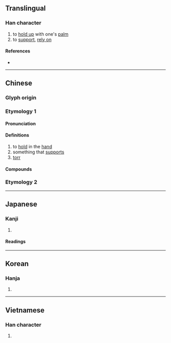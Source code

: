{{also|託|乇}}
{{character info/new}}
==Translingual==

===Han character===
{{Han char|rn=64|rad=手|as=03|sn=6|four=52014|canj=QHP|ids=⿰扌乇}}

# to [[hold up]] with one's [[palm]]
# to [[support]], [[rely on]]

====References====
* {{Han ref|kx=0417.180|dkj=11793|dj=0764.110|hdz=31830.040|uh=6258|ud=25176|bh=A6AB|bd=42667}}

----

==Chinese==

===Glyph origin===
{{Han etyl}}
{{Han compound|手|乇|c1=s|c2=p|ls=psc|t1=hand}}

===Etymology 1===
{{zh-forms}}

====Pronunciation====
{{zh-pron
|m=tuō
|m-s=
|c=tok3
|c-t=
|g=
|h=pfs=
|j=
|mb=tŏ̤
|md=
|mn=thok/thuh
|mn_note=thok - literary; thuh - vernacular
|mn-t=toh4
|w=
|x=
|mc=
|oc=y
|ma=
|cat=v
}}

====Definitions====
{{zh-hanzi}}

# to [[hold]] in the [[hand]]
# something that [[support]]s
# [[torr]] {{gloss|unit of pressure}}

====Compounds====
{{zh-der|摩托車:motorcycle, motorbike|摩托自行車:moped|不負所托|付托|倚托|仗托|土托魚|和盤托出|一托頭|幼托|啞子托夢|不托|一托氣|布倫托海|土托魚羹|全盤托出|反托拉斯|布里斯托|假托|入托|推托|摩托|托子|托缽|托腮|托缽人|托膽|托葷鹹食|托名|托夢|托葉|投托|托生|烘托|托辣斯|托老中心|托領|托詞|托塔天王|指親托故|皮托管|托盤|托育|托熟|托墨|烘雲托月|槍托|托大|相托|托老院|托胎|托地|托幼|托兒所|烏托邦|托色|浮托|托足|托實|托賴|托福|摩托船|襯托|阿托品|花托|設言托意|負圖之托|重托|終身有托|茶托|結托|鎗托|貝那芬托|落托|賴索托}}

===Etymology 2===
{{zh-see|託}}

{{zh-cat|Elementary}}

----

==Japanese==

===Kanji===
{{ja-kanji|grade=|rs=手03}}

# {{defn|lang=ja|sort=手03}}

====Readings====
{{ja-readings
|goon=たく
|kanon=たく
|kun=たの-む
}}

----

==Korean==

===Hanja===
{{ko-hanja|hangeul=탁|eumhun=|rv=tak|mr=t'ak|y=thak}}

# {{defn|lang=ko|sort=手03}}

----

==Vietnamese==

===Han character===
{{vi-hantu|[[thác]], [[thách]], [[thốc]], [[thước]], [[thướt]]|rs=手03}}

# {{defn|lang=vi|sort=手03}}